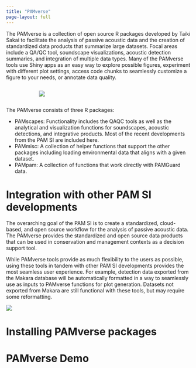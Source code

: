 ```yaml
---
title: "PAMverse"
page-layout: full
---
```


The PAMverse is a collection of open source R packages developed by Taiki Sakai to facilitate the analysis of passive acoustic data and the creation of standardized data products that summarize large datasets. Focal areas include a QA/QC tool, soundscape visualizations, acoustic detection summaries, and integration of multiple data types. Many of the PAMverse tools use Shiny apps as an easy way to explore possible figures, experiment with different plot settings, access code chunks to seamlessly customize a figure to your needs, or annotate data quality. 

::::: columns
::: {.column width="15%"}

:::
::: {.column width="70%"}
![](content/images/Index/PAMverse.triangle.png)
:::
::: {.column width="15%"}

:::
:::::


The PAMverse consists of three R packages: 

  * PAMscapes: Functionality includes the QAQC tools as well as the analytical and visualization functions for soundscapes, acoustic detections, and integrative products. Most of the recent developments from the PAM SI are included here. 
  * PAMmisc: A collection of helper functions that support the other packages including loading environmental data that aligns with a given dataset. 
  * PAMpam: A collection of functions that work directly with PAMGuard data.

# Integration with other PAM SI developments
The overarching goal of the PAM SI is to create a standardized, cloud-based, and open source workflow for the analysis of passive acoustic data. The PAMverse provides the standardized and open source data products that can be used in conservation and management contexts as a decision support tool. 

While PAMverse tools provide as much flexibility to the users as possible, using these tools in tandem with other PAM SI developments provides the most seamless user experience. For example, detection data exported from the Makara database will be automatically formatted in a way to seamlessly use as inputs to PAMverse functions for plot generation. Datasets not exported from Makara are still functional with these tools, but may require some reformatting. 

![](content/images/Index/Cloud.analysis.png)

# Installing PAMverse packages

# PAMverse Demo
